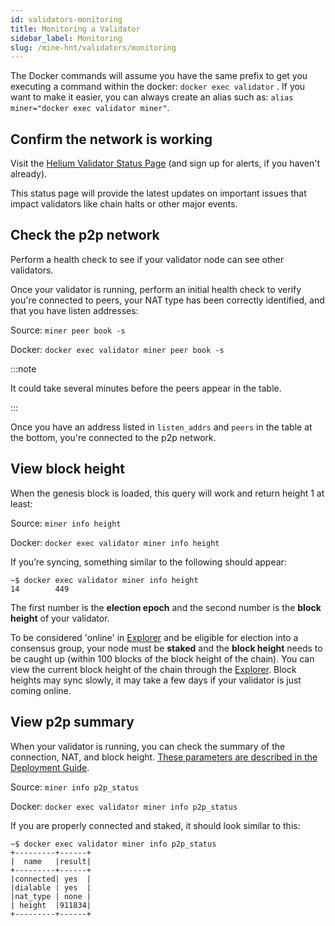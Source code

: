 ```yaml
---
id: validators-monitoring
title: Monitoring a Validator
sidebar_label: Monitoring
slug: /mine-hnt/validators/monitoring
---
```



The Docker commands will assume you have the same prefix to get you executing a command within the docker: ```docker exec validator``` . If you want to make it easier, you can always create an alias such as: ```alias miner="docker exec validator miner"```.

## Confirm the network is working

Visit the [Helium Validator Status Page](http://validators-status.helium.com) (and sign up for alerts, if you haven't already).

This status page will provide the latest updates on important issues that impact validators like chain halts or other major events.

## Check the p2p network

Perform a health check to see if your validator node can see other validators. 

Once your validator is running, perform an initial health check to verify you're connected to peers, your NAT type has been correctly identified, and that you have listen addresses:

Source: ```miner peer book -s```

Docker: ```docker exec validator miner peer book -s```

:::note

It could take several minutes before the peers appear in the table.

:::

Once you have an address listed in ```listen_addrs``` and ```peers``` in the table at the bottom, you're connected to the p2p network.

## View block height

When the genesis block is loaded, this query will work and return height 1 at least:

Source: ```miner info height```

Docker: ```docker exec validator miner info height```

If you’re syncing, something similar to the following should appear:
```
~$ docker exec validator miner info height
14        449
```

The first number is the **election epoch** and the second number is the **block height** of your validator.

To be considered 'online' in [Explorer](https://explorer.helium.com/) and be eligible for election into a consensus group, your node must be **staked** and the **block height** needs to be caught up (within 100 blocks of the block height of the chain). You can view the current block height of the chain through the [Explorer](https://explorer.helium.com/). Block heights may sync slowly, it may take a few days if your validator is just coming online.

## View p2p summary

When your validator is running, you can check the summary of the connection, NAT, and block height. [These parameters are described in the Deployment Guide](/mine-hnt/validators/mainnet/deployment-guide/#status-commands-to-run-on-the-validator-server).

Source: ```miner info p2p_status```

Docker: ```docker exec validator miner info p2p_status```

If you are properly connected and staked, it should look similar to this:
```
~$ docker exec validator miner info p2p_status
+---------+------+
|  name   |result|
+---------+------+
|connected| yes  |
|dialable | yes  |
|nat_type | none |
| height  |911834|
+---------+------+
```
